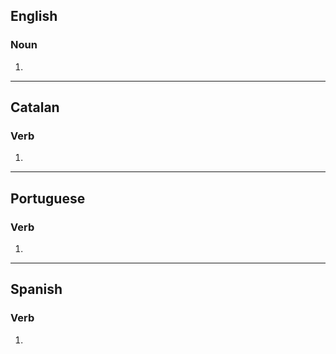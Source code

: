 {{also|peregrinés|pérégrines}}
==English==

===Noun===
{{head|en|noun form}}

# {{plural of|en|peregrine}}

----

==Catalan==

===Verb===
{{head|ca|verb form}}

# {{ca-verb form of|p=2|n=sg|m=ind|t=pres|peregrinar}}

----

==Portuguese==

===Verb===
{{head|pt|verb form}}

# {{pt-verb-form-of|peregrinar}}

----

==Spanish==

===Verb===
{{head|es|verb form}}

# {{es-verb form of|peregrinar}}